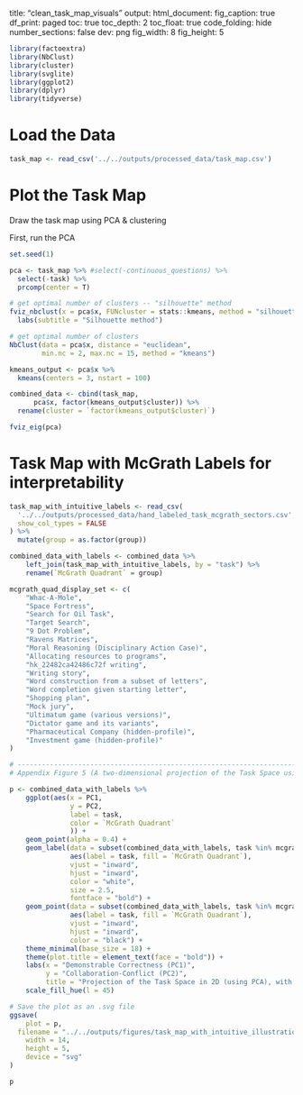 title: "clean_task_map_visuals"
output:
  html_document:
    fig_caption: true
    df_print: paged
    toc: true
    toc_depth: 2
    toc_float: true
    code_folding: hide
    number_sections: false
    dev: png
    fig_width: 8
    fig_height: 5

```r
library(factoextra)
library(NbClust)
library(cluster)
library(svglite)
library(ggplot2)
library(dplyr)
library(tidyverse)
```

# Load the Data
```r
task_map <- read_csv('../../outputs/processed_data/task_map.csv')
```

# Plot the Task Map

Draw the task map using PCA & clustering

First, run the PCA
```r
set.seed(1)

pca <- task_map %>% #select(-continuous_questions) %>%
  select(-task) %>%
  prcomp(center = T)

# get optimal number of clusters -- "silhouette" method
fviz_nbclust(x = pca$x, FUNcluster = stats::kmeans, method = "silhouette") +
  labs(subtitle = "Silhouette method")

# get optimal number of clusters
NbClust(data = pca$x, distance = "euclidean",
        min.nc = 2, max.nc = 15, method = "kmeans")

kmeans_output <- pca$x %>% 
  kmeans(centers = 3, nstart = 100)

combined_data <- cbind(task_map,
      pca$x, factor(kmeans_output$cluster)) %>%
  rename(cluster = `factor(kmeans_output$cluster)`)

fviz_eig(pca)
```



# Task Map with McGrath Labels for interpretability
```r
task_map_with_intuitive_labels <- read_csv(
  '../../outputs/processed_data/hand_labeled_task_mcgrath_sectors.csv',
  show_col_types = FALSE
) %>%
  mutate(group = as.factor(group))
```

```r
combined_data_with_labels <- combined_data %>%
    left_join(task_map_with_intuitive_labels, by = "task") %>%
    rename(`McGrath Quadrant` = group)

mcgrath_quad_display_set <- c(
    "Whac-A-Mole",
    "Space Fortress",
    "Search for Oil Task",
    "Target Search",
    "9 Dot Problem",
    "Ravens Matrices",
    "Moral Reasoning (Disciplinary Action Case)",
    "Allocating resources to programs",
    "hk_22482ca42486c72f writing",
    "Writing story",
    "Word construction from a subset of letters",
    "Word completion given starting letter",
    "Shopping plan",
    "Mock jury",
    "Ultimatum game (various versions)",
    "Dictator game and its variants",
    "Pharmaceutical Company (hidden-profile)",
    "Investment game (hidden-profile)"
)

# -------------------------------------------------------------------------
# Appendix Figure 5 (A two-dimensional projection of the Task Space using PCA)

p <- combined_data_with_labels %>%
    ggplot(aes(x = PC1,
               y = PC2,
               label = task,
               color = `McGrath Quadrant`
               )) +
    geom_point(alpha = 0.4) +
    geom_label(data = subset(combined_data_with_labels, task %in% mcgrath_quad_display_set),
               aes(label = task, fill = `McGrath Quadrant`),
               vjust = "inward",
               hjust = "inward",
               color = "white",
               size = 2.5,
               fontface = "bold") +
    geom_point(data = subset(combined_data_with_labels, task %in% mcgrath_quad_display_set),
               aes(label = task, fill = `McGrath Quadrant`),
               vjust = "inward",
               hjust = "inward",
               color = "black") +
    theme_minimal(base_size = 18) +
    theme(plot.title = element_text(face = "bold")) +
    labs(x = "Demonstrable Correctness (PC1)",
         y = "Collaboration-Conflict (PC2)",
         title = "Projection of the Task Space in 2D (using PCA), with Illustrative Tasks") +
    scale_fill_hue(l = 45)

# Save the plot as an .svg file
ggsave(
    plot = p,
  filename = "../../outputs/figures/task_map_with_intuitive_illustrations_raw.svg",
    width = 14,
    height = 5,
    device = "svg"
)

p
```